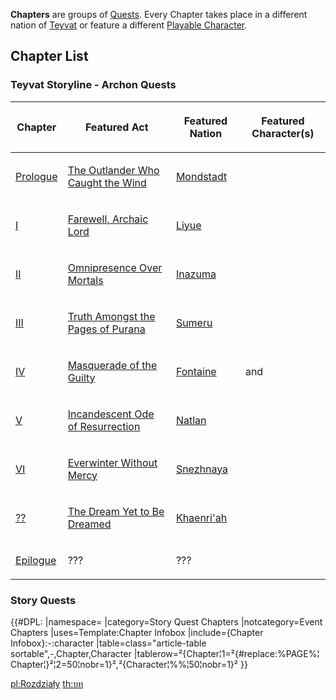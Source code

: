 '''Chapters''' are groups of [[Quests]]. Every Chapter takes place in a different nation of [[Teyvat]] or feature a different [[Playable Character]].

==Chapter List==
===Teyvat Storyline - Archon Quests===
{| class="article-table sortable"
! Chapter
! Featured Act
! Featured Nation
! Featured Character(s)
|-
| data-sort-value="0" | [[Prologue]]
| [[The Outlander Who Caught the Wind]]
| [[Mondstadt]]
| {{Character|Diluc|30|nobr=1}}
|-
| data-sort-value="1" | [[Chapter I|I]]
| [[Farewell, Archaic Lord]]
| [[Liyue]]
| {{Character|Ningguang|30|nobr=1}}
|-
| data-sort-value="2" | [[Chapter II|II]]
| [[Omnipresence Over Mortals]]
| [[Inazuma]]
| {{Character|Ayaka|30|nobr=1}}
|-
| data-sort-value="3" | [[Chapter III|III]]
| [[Truth Amongst the Pages of Purana]]
| [[Sumeru]]
| {{Character|Cyno|30|nobr=1}}
|-
| data-sort-value="4" | [[Chapter IV|IV]]
| [[Masquerade of the Guilty]]
| [[Fontaine]]
| {{Character|Lyney|30|nobr=1}} and {{Character|Lynette|30|nobr=1}}
|-
| data-sort-value="5" | [[Chapter V|V]]
| [[Incandescent Ode of Resurrection]]
| [[Natlan]]
| {{Character|Iansan|30|nobr=1}}
|-
| data-sort-value="6" | [[Chapter VI|VI]]
| [[Everwinter Without Mercy]]
| [[Snezhnaya]]
| {{Character|Pulcinella|30|nobr=1}}
|-
| data-sort-value="7" | [[Chapter ??|??]]
| [[The Dream Yet to Be Dreamed]]
| [[Khaenri'ah]]
| {{Character|Dainsleif|30|nobr=1}}
|-
| data-sort-value="8" | [[Epilogue]]
| ???
| ???
| {{Character|Traveler|30|nobr=1}}
|}

===Story Quests===
{{#DPL:
|namespace=
|category=Story Quest Chapters
|notcategory=Event Chapters
|uses=Template:Chapter Infobox
|include={Chapter Infobox}:-:character
|table=class="article-table sortable",-,Chapter,Character
|tablerow=²{Chapter¦1=²{#replace:%PAGE%¦<nowiki> </nowiki>Chapter¦}²¦2=50¦nobr=1}²,²{Character¦%%¦50¦nobr=1}²
}}

[[Category:Quests| ]]

[[pl:Rozdziały]]
[[th:บท]]